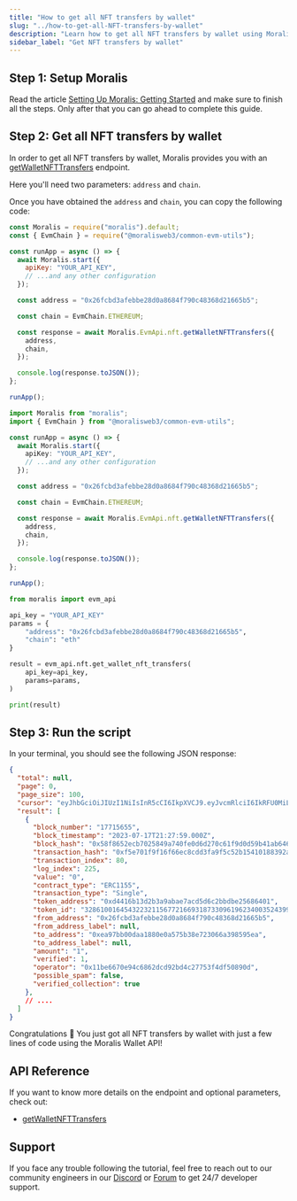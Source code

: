 ```yaml
---
title: "How to get all NFT transfers by wallet"
slug: "../how-to-get-all-NFT-transfers-by-wallet"
description: "Learn how to get all NFT transfers by wallet using Moralis Wallet API."
sidebar_label: "Get NFT transfers by wallet"
---
```





## Step 1: Setup Moralis

Read the article [Setting Up Moralis: Getting Started](/web3-data-api/evm/get-your-api-key) and make sure to finish all the steps. Only after that you can go ahead to complete this guide.

## Step 2: Get all NFT transfers by wallet

In order to get all NFT transfers by wallet, Moralis provides you with an [getWalletNFTTransfers](/web3-data-api/evm/reference/get-wallet-nft-transfers) endpoint.

Here you'll need two parameters: `address` and `chain`.

Once you have obtained the `address` and `chain`, you can copy the following code:


<Tabs groupId="programming-language">
  <TabItem value="javascript" label="index.js (JavaScript)" default>

```javascript index.js
const Moralis = require("moralis").default;
const { EvmChain } = require("@moralisweb3/common-evm-utils");

const runApp = async () => {
  await Moralis.start({
    apiKey: "YOUR_API_KEY",
    // ...and any other configuration
  });

  const address = "0x26fcbd3afebbe28d0a8684f790c48368d21665b5";

  const chain = EvmChain.ETHEREUM;

  const response = await Moralis.EvmApi.nft.getWalletNFTTransfers({
    address,
    chain,
  });

  console.log(response.toJSON());
};

runApp();
```

</TabItem>
<TabItem value="typescript" label="index.ts (TypeScript)">

```typescript index.ts
import Moralis from "moralis";
import { EvmChain } from "@moralisweb3/common-evm-utils";

const runApp = async () => {
  await Moralis.start({
    apiKey: "YOUR_API_KEY",
    // ...and any other configuration
  });

  const address = "0x26fcbd3afebbe28d0a8684f790c48368d21665b5";

  const chain = EvmChain.ETHEREUM;

  const response = await Moralis.EvmApi.nft.getWalletNFTTransfers({
    address,
    chain,
  });

  console.log(response.toJSON());
};

runApp();
```

</TabItem>
<TabItem value="python" label="index.py (Python)">

```python index.py
from moralis import evm_api

api_key = "YOUR_API_KEY"
params = {
    "address": "0x26fcbd3afebbe28d0a8684f790c48368d21665b5",
    "chain": "eth"
}

result = evm_api.nft.get_wallet_nft_transfers(
    api_key=api_key,
    params=params,
)

print(result)
```

</TabItem>
</Tabs>

## Step 3: Run the script


<RunTheScript />

In your terminal, you should see the following JSON response:

```json
{
  "total": null,
  "page": 0,
  "page_size": 100,
  "cursor": "eyJhbGciOiJIUzI1NiIsInR5cCI6IkpXVCJ9.eyJvcmRlciI6IkRFU0MiLCJvZmZzZXQiOjAsImxpbWl0IjoxMDAsImRpc2FibGVfdG90YWwiOnRydWUsIndoZXJlIjp7fSwiZnJvbV9hZGRyZXNzIjoiMHhkOGRhNmJmMjY5NjRhZjlkN2VlZDllMDNlNTM0MTVkMzdhYTk2MDQ1IiwidG9fYWRkcmVzcyI6IjB4ZDhkYTZiZjI2OTY0YWY5ZDdlZWQ5ZTAzZTUzNDE1ZDM3YWE5NjA0NSIsInBhZ2UiOjEsImtleSI6IjE3NDMzNDI5LjUzLjEzMy4wIiwidG90YWwiOm51bGwsImlhdCI6MTY4OTc1ODUzNH0.MIBO5T05EbJruMe_ywWXEs99WJZ4jabI5IciWQugpYE",
  "result": [
    {
      "block_number": "17715655",
      "block_timestamp": "2023-07-17T21:27:59.000Z",
      "block_hash": "0x58f8652ecb7025849a740fe0d6d270c61f9d0d59b41ab6460f4d9d6bb292b80d",
      "transaction_hash": "0xf5e701f9f16f66ec8cdd3fa9f5c52b15410188392a0ffc128777bb89b2c73243",
      "transaction_index": 80,
      "log_index": 225,
      "value": "0",
      "contract_type": "ERC1155",
      "transaction_type": "Single",
      "token_address": "0xd4416b13d2b3a9abae7acd5d6c2bbdbe25686401",
      "token_id": "32861001645432232115677216693187330961962340035243999304845689030250465478890",
      "from_address": "0x26fcbd3afebbe28d0a8684f790c48368d21665b5",
      "from_address_label": null,
      "to_address": "0xea97bb00daa1880e0a575b38e723066a398595ea",
      "to_address_label": null,
      "amount": "1",
      "verified": 1,
      "operator": "0x11be6670e94c6862dcd92bd4c27753f4df50890d",
      "possible_spam": false,
      "verified_collection": true
    },
    // ....
  ]
}
```

Congratulations 🥳 You just got all NFT transfers by wallet with just a few lines of code using the Moralis Wallet API!

## API Reference

If you want to know more details on the endpoint and optional parameters, check out:


  - <a href="/web3-data-api/evm/reference/get-wallet-nft-transfers">getWalletNFTTransfers</a>


## Support

If you face any trouble following the tutorial, feel free to reach out to our community engineers in our [Discord](https://moralis.io/discord) or [Forum](https://forum.moralis.io) to get 24/7 developer support.

